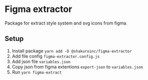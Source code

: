 # Figma extractor

Package for extract style system and svg icons from figma.

## Setup

1. Install package `yarn add -D @shakuroinc/figma-extractor`
2. Add file config `figma-extractor.config.js`
3. Add json file `variables.json`
4. Copy json from figma extentions `export-json` to `variables.json`
5. Run `yarn figma-extract`
